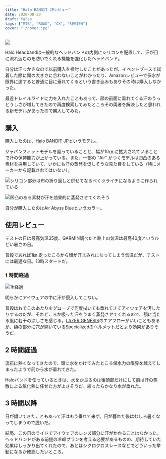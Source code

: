 ```yaml
---
title: "Halo BANDIT JPレビュー"
date: 2020-08-23
draft: false
tags: ["MTB", "ROAD", "CX", "REVIEW"]
cover: "./cover.jpg"
---
```


![ ](./cover.jpg)

Halo Headbandは一般的なヘッドバンドの内側にシリコンを配置して、汗が目に流れ込むのを防いでくれる機能を強化したヘッドバンド。

自分は汗っかきなので以前購入を検討したことがあったが、イベントブースで試着した際に頭の大きさに合わないことがわかったり、Amazonレビューで保水が限界に達すると普通に目に垂れてくるという書き込みもありその時は購入しなかった。

最近トレイルライドに力を入れたこともあって、顔の前面に垂れてくる汗のうっとうしさが増してきたので再度検索してみたところその両者を解決したと思われる新モデルがあったので購入してみた。

## 購入

購入したのは、[Halo BANDIT JP](https://www.amazon.co.jp/dp/B084ZG18JW/?tag=gensobunya-22)というモデル。

ジャパンフィットモデルを謳っていることと、幅が10㎝ に拡大されていることで汗の保持能力が上がっている。また、一部の "Air" がつくモデルは凹凸のある素材を採用していて、いかにも汗の蒸発を促しそうな見た目をしている（特にメーカーから記載されてはいない）。

![シリコン部分は布の折り返しと併せてなるべくツライチになるように作られている](./silicon.jpg)

![凹凸のある素材が汗を効果的に蒸発させてくれそう](./outotsu.jpg)

自分が購入したのはAir Abyss Blueというカラー。

<LinkBox isAmazonLink url="https://www.amazon.co.jp/dp/B084ZG18JW/" />

## 使用レビュー

テストの日は最高気温35度、GARMIN調べだと路上の気温は最高40度というひどい暑さの日。

普段であれば1㎞ 走ったころから顔が汗まみれになってしまう気温だが、テストには最適な日。13時スタートだ。

### 1 時間経過

![1h経過](./review.jpg)

明らかにアイウェアの中に汗が侵入してこない。

普段はおでこのあたりをグローブで何度拭いても垂れてきてアイウェアを汚したりするのだが、それどころか吸った汗をうまく蒸発させてくれるので、額に当たる風に若干の涼しさを感じる。[LAZER GENESIS](https://www.amazon.co.jp/dp/B0824HR9NL/?tag=gensobunya-22)のエアフローがいいこともあるが、額の部分に穴が開いているSpecializedのヘルメットだとより効果がありそうだ。

## 2 時間経過

流石に熱くなってきたので、頭に水をかけてみたところ保水力の限界を越えてしまったようで前から水が垂れてきた。

Haloバンドを使っているときは、水をかぶるのは後頭部だけにして前は汗の蒸散による気化熱に任せた方がよさそうだ。絞ったらかなり水が垂れた。

## 3 時間以降

日が傾いてきたこともあって汗はもう垂れて来ず。日が暮れた後はむしろ暑くなってしまうので脱いだ。

結局、この日のライドでアイウェアのレンズ部分に汗がかかることはなかった。ヘッドバンドがある前提の冷却プランを考える必要があるものの、期待していた効果はしっかり出てくれたので、あとはシクロクロスレースなどでどういった挙動になるか確認したいところ。

<LinkBox isAmazonLink url="https://www.amazon.co.jp/dp/B07P5C596H/" />
